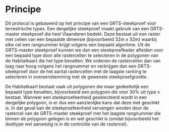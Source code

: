 # Principe

<!--
Korte omschrijving van de principes waarop het veldprotocol gebaseerd is. Bv principe achter het nemen van mengmonsters, principe achter visueel inschatten van de bedekking van een plant, …
-->

Dit protocol is gebaseerd op het principe van een GRTS-steekproef voor terrestrische types. Een dergelijke steekproef maakt gebruik van een GRTS-master steekproef die heel Vlaanderen bedekt. Deze bestaat uit een raster met cellen van een bepaalde dimensie (bijvoorbeeld 32m x 32m) waarbij elke cel een rangnummer krijgt volgens een bepaald algoritme. Uit de GRTS-master steekproef kunnen we dan een steekproefkader afleiden voor een bepaald type door alle rastercellen te selecteren in de polygonen van de Habitatkaart die het type bevatten. We ordenen de rastercellen dan van laag naar hoog volgens het rangnummer en verkrijgen dan een GRTS-steekproef door de het aantal rastercellen met de laagste ranking te selecteren in overeenstemming met de gewenste steekproefgrootte.

De Habitatkaart bestaat vaak uit polygonen die maar gedeeltelijk een bepaald type bevatten, bijvoorbeeld een polygoon die voor 30% uit type x bestaat. Wanneer een steekproefeenheid geselecteerd wordt in een dergelijke polygoon, is er dus een aanzienlijke kans dat deze niet geschikt is. In dat geval kan de steekproefeenheid vervangen worden door de rastercel van de GRTS-master steekproef met het laagste rangnummer die binnen de polygoon gelegen is en wel geschikt is (omdat bijvoorbeeld het doeltype wel aanwezig is in de centroïde van de rastercel).          